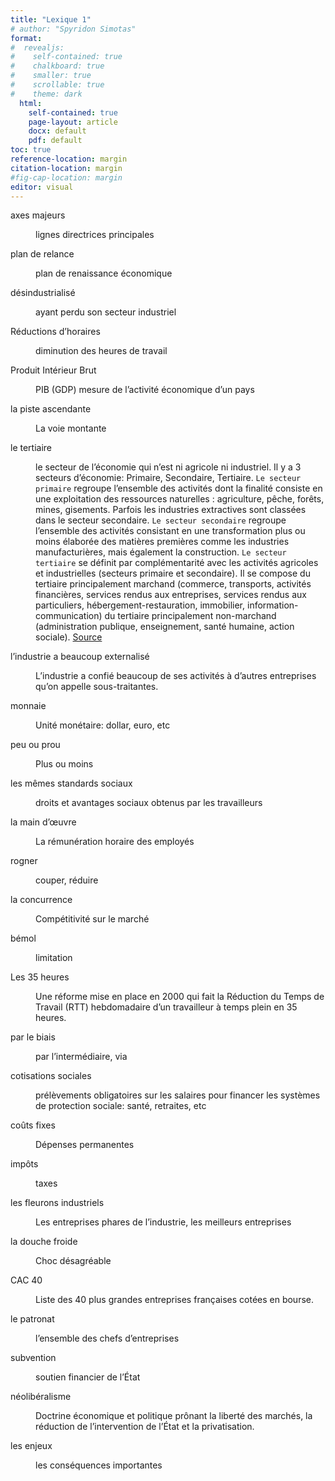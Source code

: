 ```yaml
---
title: "Lexique 1"
# author: "Spyridon Simotas"
format: 
#  revealjs: 
#    self-contained: true
#    chalkboard: true
#    smaller: true
#    scrollable: true
#    theme: dark
  html: 
    self-contained: true
    page-layout: article
    docx: default
    pdf: default
toc: true
reference-location: margin
citation-location: margin
#fig-cap-location: margin
editor: visual  
---
```


axes majeurs

:   lignes directrices principales

plan de relance

:   plan de renaissance économique

désindustrialisé

:   ayant perdu son secteur industriel

Réductions d'horaires

:   diminution des heures de travail

Produit Intérieur Brut

:   PIB (GDP) mesure de l'activité économique d'un pays

la piste ascendante

:   La voie montante

le tertiaire 

:   le secteur de l'économie qui n'est ni agricole ni industriel. Il y a 3 secteurs d'économie: Primaire, Secondaire, Tertiaire. `Le secteur primaire` regroupe l'ensemble des activités dont la finalité consiste en une exploitation des ressources naturelles : agriculture, pêche, forêts, mines, gisements. Parfois les industries extractives sont classées dans le secteur secondaire. `Le secteur secondaire` regroupe l'ensemble des activités consistant en une transformation plus ou moins élaborée des matières premières comme les industries manufacturières, mais également la construction. `Le secteur tertiaire` se définit par complémentarité avec les activités agricoles et industrielles (secteurs primaire et secondaire). Il se compose du tertiaire principalement marchand (commerce, transports, activités financières, services rendus aux entreprises, services rendus aux particuliers, hébergement-restauration, immobilier, information-communication) du tertiaire principalement non-marchand (administration publique, enseignement, santé humaine, action sociale). [Source](https://www.vie-publique.fr/fiches/269995-les-grands-secteurs-de-production-primaire-secondaire-et-tertiaire)

l'industrie a beaucoup externalisé

:   L'industrie a confié beaucoup de ses activités à d'autres entreprises qu'on appelle sous-traitantes.

monnaie

:   Unité monétaire: dollar, euro, etc

peu ou prou

:   Plus ou moins

les mêmes standards sociaux  

:   droits et avantages sociaux obtenus par les travailleurs

la main d'œuvre

:   La rémunération horaire des employés

rogner

:   couper, réduire

la concurrence

:   Compétitivité sur le marché

bémol

:   limitation

Les 35 heures

:   Une réforme mise en place en 2000 qui fait la Réduction du Temps de Travail (RTT) hebdomadaire d'un travailleur à temps plein en 35 heures.

par le biais

:   par l'intermédiaire, via

cotisations sociales 

:   prélèvements obligatoires sur les salaires pour financer les systèmes de protection sociale: santé, retraites, etc

coûts fixes

:   Dépenses permanentes

impôts

:   taxes

les fleurons industriels

:   Les entreprises phares de l'industrie, les meilleurs entreprises

la douche froide

:   Choc désagréable

CAC 40

:   Liste des 40 plus grandes entreprises françaises cotées en bourse.

le patronat

:   l'ensemble des chefs d'entreprises

subvention

:   soutien financier de l'État

néolibéralisme

:   Doctrine économique et politique prônant la liberté des marchés, la réduction de l'intervention de l'État et la privatisation.

les enjeux

:   les conséquences importantes
